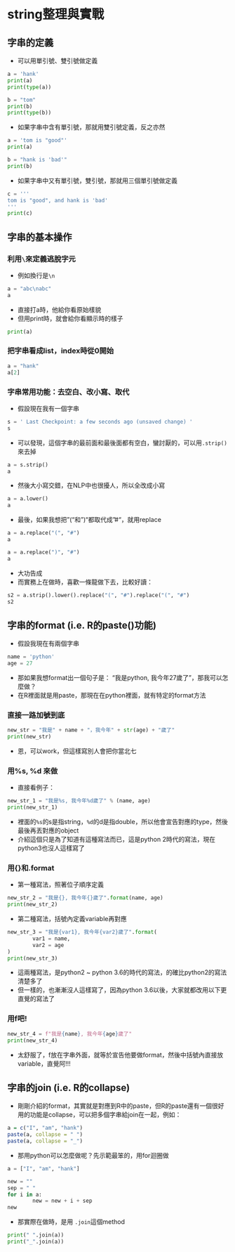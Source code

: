 # string整理與實戰  

## 字串的定義  

* 可以用單引號、雙引號做定義  

```python
a = 'hank'
print(a)
print(type(a))
```

```python
b = "tom"
print(b)
print(type(b))
```

* 如果字串中含有單引號，那就用雙引號定義，反之亦然  

```python
a = 'tom is "good"'
print(a)
```

```python
b = "hank is 'bad'"
print(b)
```

* 如果字串中又有單引號，雙引號，那就用三個單引號做定義  

```python
c = '''
tom is "good", and hank is 'bad'
'''
print(c)
```

## 字串的基本操作  

### 利用`\`來定義逃脫字元  

* 例如換行是`\n`

```python
a = "abc\nabc"
a
```

* 直接打a時，他給你看原始樣貌  
* 但用print時，就會給你看顯示時的樣子  

```python
print(a)
```

### 把字串看成list，index時從0開始  

```python
a = "hank"
a[2]
```

### 字串常用功能：去空白、改小寫、取代  

* 假設現在我有一個字串  

```python
s = ' Last Checkpoint: a few seconds ago (unsaved change) '
s
```

* 可以發現，這個字串的最前面和最後面都有空白，蠻討厭的，可以用`.strip()`來去掉  

```python
a = s.strip()
a
```

* 然後大小寫交錯，在NLP中也很擾人，所以全改成小寫  

```python
a = a.lower()
a
```

* 最後，如果我想把"("和")"都取代成"#"，就用replace  

```python
a = a.replace("(", "#")
a
```

```python
a = a.replace(")", "#")
a
```

* 大功告成  
* 而實務上在做時，喜歡一條龍做下去，比較好讀：  

```python
s2 = a.strip().lower().replace("(", "#").replace("(", "#")
s2
```

## 字串的format (i.e. R的paste()功能)  

* 假設我現在有兩個字串  

```python
name = 'python'
age = 27
```

* 那如果我想format出一個句子是： "我是python, 我今年27歲了"，那我可以怎麼做？  
* 在R裡面就是用paste，那現在在python裡面，就有特定的format方法  

### 直接一路加號到底  

```python
new_str = "我是" + name + "，我今年" + str(age) + "歲了"
print(new_str)
```

* 恩，可以work，但這樣寫別人會把你當北七  

### 用%s, %d 來做  

* 直接看例子：  

```python
new_str_1 = "我是%s, 我今年%d歲了" % (name, age)
print(new_str_1)
```

* 裡面的`%s`的s是指string，`%d`的d是指double，所以他會宣告對應的type，然後最後再丟對應的object  
* 介紹這個只是為了知道有這種寫法而已，這是python 2時代的寫法，現在python3也沒人這樣寫了  

### 用{}和.format  

* 第一種寫法，照著位子順序定義  

```python
new_str_2 = "我是{}, 我今年{}歲了".format(name, age)
print(new_str_2)
```

* 第二種寫法，括號內定義variable再對應  

```python
new_str_3 = "我是{var1}, 我今年{var2}歲了".format(
        var1 = name,
        var2 = age
)
print(new_str_3)
```

* 這兩種寫法，是python2 ~ python 3.6的時代的寫法，的確比python2的寫法清楚多了  
* 但一樣的，也漸漸沒人這樣寫了，因為python 3.6以後，大家就都改用以下更直覺的寫法了  

### 用f吧!  

```python
new_str_4 = f"我是{name}, 我今年{age}歲了"
print(new_str_4)
```

* 太舒服了，f放在字串外面，就等於宣告他要做format，然後中括號內直接放variable，直覺阿!!!  

## 字串的join (i.e. R的collapse)  

* 剛剛介紹的format，其實就是對應到R中的paste，但R的paste還有一個很好用的功能是collapse，可以把多個字串給join在一起，例如：  

```r
a = c("I", "am", "hank")
paste(a, collapse = " ")
paste(a, collapse = "_")
```

* 那用python可以怎麼做呢？先示範最笨的，用for迴圈做  

```python
a = ["I", "am", "hank"]

new = ""
sep = " "
for i in a:
        new = new + i + sep
new
```

* 那實際在做時，是用 `.join`這個method  

```python
print(" ".join(a))
print("_".join(a))
```





